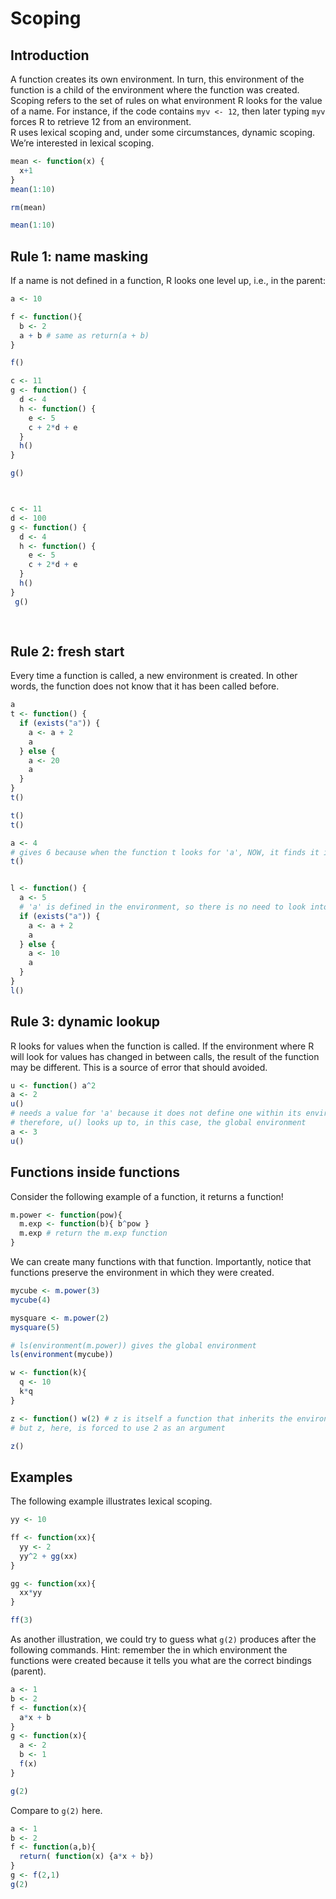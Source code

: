 # Scoping {#scoping}


## Introduction

A function creates its own environment. In turn, this environment of the function is a child of the environment where the function was created.  
Scoping refers to the set of rules on what environment R looks for the value of a name. For instance, if the code contains `myv <- 12`, then later typing `myv` forces R to retrieve 12 from an environment.  
R uses lexical scoping and, under some circumstances, dynamic scoping. We're interested in lexical scoping.


```r
mean <- function(x) {
  x+1
}
mean(1:10)

rm(mean)

mean(1:10)
```


## Rule 1: name masking  

If a name is not defined in a function, R looks one level up, i.e., in the parent:

```r
a <- 10

f <- function(){
  b <- 2
  a + b # same as return(a + b)
}

f()

c <- 11
g <- function() {
  d <- 4
  h <- function() {
    e <- 5
    c + 2*d + e
  }
  h()
}

g()



c <- 11
d <- 100
g <- function() {
  d <- 4
  h <- function() {
    e <- 5
    c + 2*d + e
  }
  h()
}
 g()
  
 
```



## Rule 2: fresh start

Every time a function is called, a new environment is created. In other words, the function does not know that it has been called before.

```r
a 
t <- function() {
  if (exists("a")) { 
    a <- a + 2
    a
  } else {
    a <- 20 
    a
  } 
}
t()

t()
t()

a <- 4
# gives 6 because when the function t looks for 'a', NOW, it finds it in the parent 
t() 


l <- function() {
  a <- 5 
  # 'a' is defined in the environment, so there is no need to look into the parent 
  if (exists("a")) { 
    a <- a + 2
    a
  } else {
    a <- 10 
    a
  } 
}
l()

```

## Rule 3: dynamic lookup

R looks for values when the function is called. If the environment where R will look for values has changed in between calls, the result of the function may be different. This is a source of error that should avoided.

```r
u <- function() a^2
a <- 2
u() 
# needs a value for 'a' because it does not define one within its environment; 
# therefore, u() looks up to, in this case, the global environment
a <- 3
u()
```

## Functions inside functions

Consider the following example of a function, it returns a function!


```r
m.power <- function(pow){
  m.exp <- function(b){ b^pow }
  m.exp # return the m.exp function
}
```

We can create many functions with that function. Importantly, notice that functions preserve the environment in which they were created.

```r

mycube <- m.power(3)
mycube(4)

mysquare <- m.power(2)
mysquare(5)

# ls(environment(m.power)) gives the global environment
ls(environment(mycube)) 

w <- function(k){
  q <- 10
  k*q
}

z <- function() w(2) # z is itself a function that inherits the environment of w
# but z, here, is forced to use 2 as an argument 

z()
```


## Examples


The following example illustrates lexical scoping.
```r
yy <- 10

ff <- function(xx){
  yy <- 2
  yy^2 + gg(xx)
}

gg <- function(xx){
  xx*yy
}

ff(3) 
```


As another illustration, we could try to guess what  `g(2)` produces after the following commands. Hint: remember the in which environment the functions were created because it tells you what are the correct bindings (parent).


```r
a <- 1
b <- 2
f <- function(x){
  a*x + b
}
g <- function(x){
  a <- 2
  b <- 1
  f(x)
}

g(2)
```

Compare to `g(2)` here.

```r
a <- 1
b <- 2
f <- function(a,b){
  return( function(x) {a*x + b})
}
g <- f(2,1)
g(2)
```




